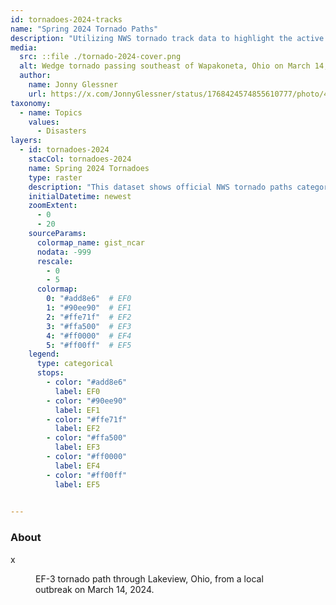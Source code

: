 ```yaml
---
id: tornadoes-2024-tracks
name: "Spring 2024 Tornado Paths"
description: "Utilizing NWS tornado track data to highlight the active Spring 2024 season."
media:
  src: ::file ./tornado-2024-cover.png
  alt: Wedge tornado passing southeast of Wapakoneta, Ohio on March 14, 2024.
  author:
    name: Jonny Glessner
    url: https://x.com/JonnyGlessner/status/1768424574855610777/photo/4
taxonomy:
  - name: Topics
    values:
      - Disasters
layers:
  - id: tornadoes-2024
    stacCol: tornadoes-2024
    name: Spring 2024 Tornadoes
    type: raster
    description: "This dataset shows official NWS tornado paths categorized by EF rating for each point in the track."
    initialDatetime: newest
    zoomExtent:
      - 0
      - 20
    sourceParams:
      colormap_name: gist_ncar
      nodata: -999
      rescale:
        - 0
        - 5
      colormap:
        0: "#add8e6"  # EF0
        1: "#90ee90"  # EF1
        2: "#ffe71f"  # EF2
        3: "#ffa500"  # EF3
        4: "#ff0000"  # EF4
        5: "#ff00ff"  # EF5
    legend:
      type: categorical
      stops:
        - color: "#add8e6"
          label: EF0
        - color: "#90ee90"
          label: EF1
        - color: "#ffe71f"
          label: EF2
        - color: "#ffa500"
          label: EF3
        - color: "#ff0000"
          label: EF4
        - color: "#ff00ff"
          label: EF5

  
---
```


<Block>
  <Prose>

  ### About

  x
  </Prose>
</Block>

<Block type='full'>

<Figure>
  <Map
    center={[-83.924, 40.487]}
    zoom={13.5}
    datasetId='tornadoes-2024-tracks'
    layerId='tornadoes-2024'
    dateTime='2024-05-31'
  />
  <Caption
    attrAuthor='NASA'
    attrUrl='https://nasa.gov/'
  >
    EF-3 tornado path through Lakeview, Ohio, from a local outbreak on March 14, 2024.
  </Caption>
</Figure>

</Block>


